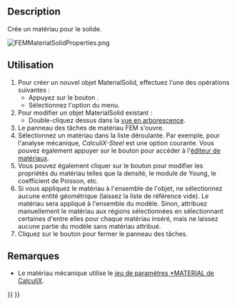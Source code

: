 <languages/>

{{Docnav/fr
|[[FEM_Analysis/fr|Conteneur d'analyse]]
|[[FEM_MaterialFluid/fr|Matériau pour fluide]]
|[[FEM_Workbench/fr|Atelier FEM]]
|IconL=FEM_Analysis.svg
|IconR=FEM_MaterialFluid.svg
|IconC=Workbench_FEM.svg
}}

{{GuiCommandContainer
|
{{GuiCommand/fr
|Name=FEM MaterialSolid
|Name/fr=FEM Matériau pour solide
|MenuLocation=Modèle → Matériaux → Matériau pour solide
|Workbenches=[[FEM_Workbench/fr|FEM]]
|Shortcut={{KEY|M}} {{KEY|S}}
|SeeAlso=[[FEM_tutorial/fr|Tutoriel FEM]]
}}
{{GuiCommandFemInfo/fr
|Solvers=Tous
}}
}}

==Description==

Crée un matériau pour le solide.

[[File:FEMMaterialSolidProperties.png]]
{{Caption|Le panneau des tâches des matériaux FEM}}

<span id="Usage"></span>
==Utilisation==

# Pour créer un nouvel objet MaterialSolid, effectuez l'une des opérations suivantes :
#* Appuyez sur le bouton {{Button|[[Image:FEM_MaterialSolid.svg|16px]] [[FEM_MaterialSolid/fr|Matériau pour le solide]]}}.
#* Sélectionnez l'option {{MenuCommand|Modèle → Matériaux → [[Image:FEM_MaterialSolid.svg|16px]] Matériau pour le solide}} du menu.
# Pour modifier un objet MaterialSolid existant :
#* Double-cliquez dessus dans la [[Tree_view/fr|vue en arborescence]].
# Le panneau des tâches de matériau FEM s'ouvre.
# Sélectionnez un matériau dans la liste déroulante. Par exemple, pour l'analyse mécanique, ''CalculiX-Steel'' est une option courante. Vous pouvez également appuyer sur le bouton {{Button|Lancer l'éditeur}} pour accéder à l'[[Material_Edit/fr|éditeur de matériaux]].
# Vous pouvez également cliquer sur le bouton {{Button|Utiliser ce panneau de tâches}} pour modifier les propriétés du matériau telles que la densité, le module de Young, le coefficient de Poisson, etc.
# Si vous appliquez le matériau à l'ensemble de l'objet, ne sélectionnez aucune entité géométrique (laissez la liste de référence vide). Le matériau sera appliqué à l'ensemble du modèle. Sinon, attribuez manuellement le matériau aux régions sélectionnées en sélectionnant certaines d'entre elles pour chaque matériau inséré, mais ne laissez aucune partie du modèle sans matériau attribué.
# Cliquez sur le bouton {{Button|Fermer}} pour fermer le panneau des tâches.

<span id="Notes"></span>
==Remarques==

* Le matériau mécanique utilise le [https://web.mit.edu/calculix_v2.7/CalculiX/ccx_2.7/doc/ccx/node216.html jeu de paramètres *MATERIAL de CalculiX].


{{Docnav/fr
|[[FEM_Analysis/fr|Conteneur d'analyse]]
|[[FEM_MaterialFluid/fr|Matériau pour fluide]]
|[[FEM_Workbench/fr|Atelier FEM]]
|IconL=FEM_Analysis.svg
|IconR=FEM_MaterialFluid.svg
|IconC=Workbench_FEM.svg
}}

{{FEM Tools navi{{#translation:}}}}
{{Userdocnavi{{#translation:}}}}
{{clear}}